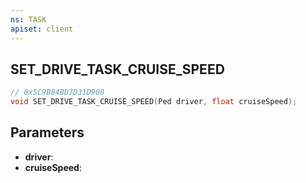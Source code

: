 ```yaml
---
ns: TASK
apiset: client
---
```

## SET_DRIVE_TASK_CRUISE_SPEED

```c
// 0x5C9B84BD7D31D908
void SET_DRIVE_TASK_CRUISE_SPEED(Ped driver, float cruiseSpeed);
```


## Parameters
* **driver**:
* **cruiseSpeed**: